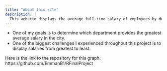 ```yaml
---
title: "About this site"
description: |
  This website displays the average full-time salary of employees by department
---
```

* One of my goals is to determine which department provides the greatest average salary in the city. 
* One of the biggest challenges I experienced throughout this project is to display salaries from greatest to least.

Here is the link to the repository for this graph: https://github.com/EmmanB1/RFinalProject